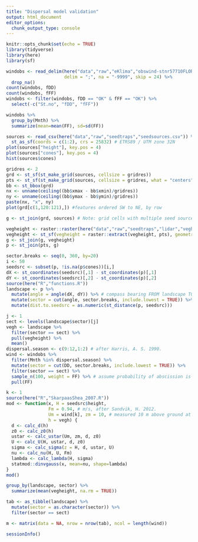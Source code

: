 ```yaml
---
title: "Dispersal model validation"
output: html_document 
editor_options: 
  chunk_output_type: console
---
```


```r
knitr::opts_chunk$set(echo = TRUE)
library(tidyverse)
library(here)
library(sf)
```

```r
windobs <- read_delim(here("data","raw","eKlima","obswind-stnr57710FLORO-20190604.txt"), 
                      delim = ";", na = "-9999", skip = 24) %>% 
  drop_na()
count(windobs, fDD)
count(windobs, fFF)
windobs <- filter(windobs, fDD == "OK" & fFF == "OK") %>% 
  select(-c("St.no", "fDD", "fFF"))

windobs %>% 
  group_by(Mnth) %>% 
  summarize(mean=mean(FF), sd=sd(FF))
```

```r
sources <- read_csv(here("data","raw","seedtraps","seedsources.csv")) %>% 
  st_as_sf(coords = c(1:2), crs = 25832) # ETRS89 / UTM zone 32N
plot(sources["height"], key.pos = 4)
plot(sources["cones"], key.pos = 4)
hist(sources$cones)
```

```r
gridres <- 2
grd <- st_sf(st_make_grid(sources, cellsize = gridres))
pts <- st_sf(st_make_grid(sources, cellsize = gridres, what = "centers"))
bb <- st_bbox(grd)
nx <- unname(ceiling((bb$xmax - bb$xmin)/gridres))
ny <- unname(ceiling((bb$ymax - bb$ymin)/gridres))
paste(nx, "x", ny)
plot(grd[c(1,120:121),]) #features ordered SW to NE, by row
```

```r
g <- st_join(grd, sources) # Note: grid cells with multiple seed sources are duplicated

vegheight <- raster::raster(here("data","raw","seedtraps","lidar","vegheight.tif"))
vegheight <- st_sf(vegheight = raster::extract(vegheight, pts), geometry = st_geometry(pts))
g <- st_join(g, vegheight)
p <- st_join(pts, g)
```

```r
sector.breaks <- seq(0, 360, by=20)
i <- 50
seedsrc <- subset(p, !is.na(p$cones))[i,]
dX <- st_coordinates(seedsrc)[,1] - st_coordinates(p)[,1]
dY <- st_coordinates(seedsrc)[,2] - st_coordinates(p)[,2]
source(here("R","functions.R"))
landscape <- p %>% 
  mutate(angle = angle(dX, dY)) %>% # compass bearing FROM landscape TO source (matches wind directions)
  mutate(sector = cut(angle, sector.breaks, include.lowest = TRUE)) %>% 
  mutate(dist.to.seedsrc = as.numeric(st_distance(p, seedsrc)))

j <- 1
sect <- levels(landscape$sector)[j]
vegh <- landscape %>% 
  filter(sector == sect) %>% 
  pull(vegheight) %>% 
  mean()
dispersal.season <- c(9:12,1:2) # after Harris, A. S. 1990.
wind <- windobs %>% 
  filter(Mnth %in% dispersal.season) %>%
  mutate(sector = cut(DD, sector.breaks, include.lowest = TRUE)) %>%
  filter(sector == sect) %>%
  sample_n(100, weight = FF) %>% # assume probability of abscission is directly related to wind speed
  pull(FF)

k <- 1
source(here("R","SkarpaasShea_2007.R"))
mod <- function(x, H = seedsrc$height, 
                Fm = 0.94, # m/s, after Sandvik, H. 2012. 
                Um = wind[k], zm = 10, # measured 10 m above ground at station 
                h = vegh) {
  d <- calc_d(h)
  z0 <- calc_z0(h)
  ustar <- calc_ustar(Um, zm, d, z0)
  U <- calc_U(H, ustar, d, z0)
  sigma <- calc_sigma(z = H, d, ustar, U)
  nu <- calc_nu(H, U, Fm)
  lambda <- calc_lambda(H, sigma)
  statmod::dinvgauss(x, mean=nu, shape=lambda)
}
mod()

group_by(landscape, sector) %>% 
  summarize(mean(vegheight, na.rm = TRUE))

tab <- as_tibble(landscape) %>% 
  mutate(sector = as.character(sector)) %>% 
  filter(sector == sect)

m <- matrix(data = NA, nrow = nrow(tab), ncol = length(wind))


```


```r
sessionInfo()
```
